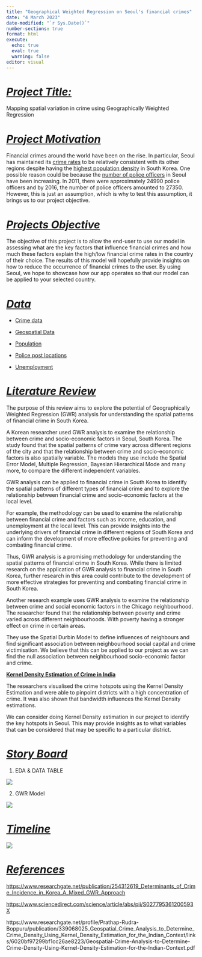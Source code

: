 ```yaml
---
title: "Geographical Weighted Regression on Seoul's financial crimes"
date: "4 March 2023"
date-modified: "`r Sys.Date()`"
number-sections: true
format: html
execute: 
  echo: true
  eval: true
  warning: false
editor: visual
---
```


# [***Project Title:***]{.underline}

Mapping spatial variation in crime using Geographically Weighted Regression

# [*Project Motivation*]{.underline}

Financial crimes around the world have been on the rise.
In particular, Seoul has maintained its [crime rates](https://www-statista-com.libproxy.smu.edu.sg/statistics/1249396/south-korea-crime-rate-by-region/?locale=en) to be relatively consistent with its other regions despite having the [highest population density](https://www-statista-com.libproxy.smu.edu.sg/statistics/1112322/south-korea-population-density-by-province/) in South Korea.
One possible reason could be because the [number of police officers](https://www-statista-com.libproxy.smu.edu.sg/statistics/1290877/south-korea-number-of-police-officers-in-seoul/) in Seoul have been increasing.
In 2011, there were approximately 24990 police officers and by 2016, the number of police officers amounted to 27350.
However, this is just an assumption, which is why to test this assumption, it brings us to our project objective.

# [*Projects Objective*]{.underline}

The objective of this project is to allow the end-user to use our model in assessing what are the key factors that influence financial crimes and how much these factors explain the high/low financial crime rates in the country of their choice.
The results of this model will hopefully provide insights on how to reduce the occurrence of financial crimes to the user.
By using Seoul, we hope to showcase how our app operates so that our model can be applied to your selected country.

# [*Data*]{.underline}

-   [Crime data](https://kosis.kr/statHtml/statHtml.do?orgId=135&tblId=TX_13501_A048&vw_cd=MT_ETITLE&list_id=C_9&scrId=&language=en&seqNo=&lang_mode=en&obj_var_id=&itm_id=&conn_path=MT_ETITLE&path=%252Feng%252FstatisticsList%252FstatisticsListIndex.do)

-   [Geospatial Data](https://gadm.org/download_country_v2.html#google_vignette)

-   [Population](https://data.humdata.org/dataset/kontur-boundaries-korea-republic-of)

-   [Police post locations](http://download.geofabrik.de/asia/south-korea.html)

-   [Unemployment](https://kosis.kr/statHtml/statHtml.do?orgId=101&tblId=DT_1DA7107S&vw_cd=MT_ETITLE&list_id=B15&scrId=&language=en&seqNo=&lang_mode=en&obj_var_id=&itm_id=&conn_path=MT_ETITLE&path=%252Feng%252FstatisticsList%252FstatisticsListIndex.do)

# [*Literature Review*]{.underline}

The purpose of this review aims to explore the potential of Geographically Weighted Regression (GWR) analysis for understanding the spatial patterns of financial crime in South Korea.

A Korean researcher used GWR analysis to examine the relationship between crime and socio-economic factors in Seoul, South Korea.
The study found that the spatial patterns of crime vary across different regions of the city and that the relationship between crime and socio-economic factors is also spatially variable.
The models they use include the Spatial Error Model, Multiple Regression, Bayesian Hierarchical Mode and many more, to compare the different independent variables.

GWR analysis can be applied to financial crime in South Korea to identify the spatial patterns of different types of financial crime and to explore the relationship between financial crime and socio-economic factors at the local level.

For example, the methodology can be used to examine the relationship between financial crime and factors such as income, education, and unemployment at the local level.
This can provide insights into the underlying drivers of financial crime in different regions of South Korea and can inform the development of more effective policies for preventing and combating financial crime.

Thus, GWR analysis is a promising methodology for understanding the spatial patterns of financial crime in South Korea.
While there is limited research on the application of GWR analysis to financial crime in South Korea, further research in this area could contribute to the development of more effective strategies for preventing and combating financial crime in South Korea.

Another research example uses GWR analysis to examine the relationship between crime and social economic factors in the Chicago neighbourhood.
The researcher found that the relationship between poverty and crime varied across different neighbourhoods.
With poverty having a stronger effect on crime in certain areas.

They use the Spatial Durbin Model to define influences of neighbours and find significant association between neighbourhood social capital and crime victimisation.
We believe that this can be applied to our project as we can find the null association between neighbourhood socio-economic factor and crime.

[**Kernel Density Estimation of Crime in India**]{.underline}

The researchers visualised the crime hotspots using the Kernel Density Estimation and were able to pinpoint districts with a high concentration of crime.
It was also shown that bandwidth influences the Kernel Density estimations.

We can consider doing Kernel Density estimation in our project to identify the key hotspots in Seoul.
This may provide insights as to what variables that can be considered that may be specific to a particular district. 

# [*Story Board*]{.underline}

1.  EDA & DATA TABLE

![](images/EDA_and_DataTable.png)

2.  GWR Model

![](images/GWR_model.png)

# [*Timeline*]{.underline}

![](images/Timeline.png)

# [*References*]{.underline}

<https://www.researchgate.net/publication/254312619_Determinants_of_Crime_Incidence_in_Korea_A_Mixed_GWR_Approach> 

<https://www.sciencedirect.com/science/article/abs/pii/S027795361200593X> 

https://www.researchgate.net/profile/Prathap-Rudra-Boppuru/publication/339068025_Geospatial_Crime_Analysis_to_Determine_Crime_Density_Using_Kernel_Density_Estimation_for_the_Indian_Context/links/6020bf97299bf1cc26ae8223/Geospatial-Crime-Analysis-to-Determine-Crime-Density-Using-Kernel-Density-Estimation-for-the-Indian-Context.pdf
